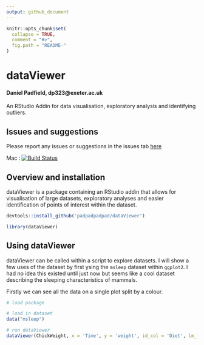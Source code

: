 ```yaml
---
output: github_document
---
```


<!-- README.md is generated from README.Rmd. Please edit that file -->

```r
knitr::opts_chunk$set(
  collapse = TRUE,
  comment = "#>",
  fig.path = "README-"
)
```

# dataViewer

#### Daniel Padfield, dp323@exeter.ac.uk

An RStudio Addin for data visualisation, exploratory analysis and identifying outliers.

## Issues and suggestions

Please report any issues or suggestions in the issues tab [here](https://github.com/padpadpadpad/dataViewer/issues)

Mac : [![Build Status](https://travis-ci.org/padpadpadpad/dataViewer.svg?branch=master)](https://travis-ci.org/padpadpadpad/dataViewer)

## Overview and installation

dataViewer is a package containing an RStudio addin that allows for visualisation of large datasets, exploratory analyses and easier identification of points of interest within the dataset.

```r
devtools::install_github('padpadpadpad/dataViewer')

library(dataViewer)
```

## Using dataViewer

dataViewer can be called within a script to explore datasets. I will show a few uses of the dataset by first ysing the `msleep` dataset within `ggplot2`. I had no idea this existed until just now but seems like a cool dataset describing the sleeping characteristics of mammals.

Firstly we can see all the data on a single plot split by a colour. 

```r
# load package

# load in dataset
data("msleep")

# run dataViewer
dataViewer(ChickWeight, x = 'Time', y = 'weight', id_col = 'Diet', lm_fit = T)

```
